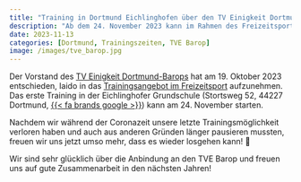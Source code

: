 ---
title: "Training in Dortmund Eichlinghofen über den TV Einigkeit Dortmund-Barop"
description: "Ab dem 24. November 2023 kann im Rahmen des Freizeitsportangebots des TVE Barops endlich wieder trainiert werden!"
date: 2023-11-13
categories: [Dortmund, Trainingszeiten, TVE Barop]
image: /images/tve_barop.jpg
---

Der Vorstand des [TV Einigkeit Dortmund-Barops](https://www.tve-barop.de/) hat am 19. Oktober 2023 entschieden, Iaido in das [Trainingsangebot im Freizeitsport](https://www.tve-barop.de/freizeitsport.html) aufzunehmen. Das erste Training in der Eichlinghofer Grundschule (Stortsweg 52, 44227 Dortmund, [{{< fa brands google >}}](https://maps.app.goo.gl/N6KBVVVCBQbx5bF79 "Wegbeschreibung Google Maps")) kann am 24. November starten.

Nachdem wir während der Coronazeit unsere letzte Trainingsmöglichkeit verloren haben und auch aus anderen Gründen länger pausieren mussten, freuen wir uns jetzt umso mehr, dass es wieder losgehen kann! 🤩

Wir sind sehr glücklich über die Anbindung an den TVE Barop und freuen uns auf gute Zusammenarbeit in den nächsten Jahren!
